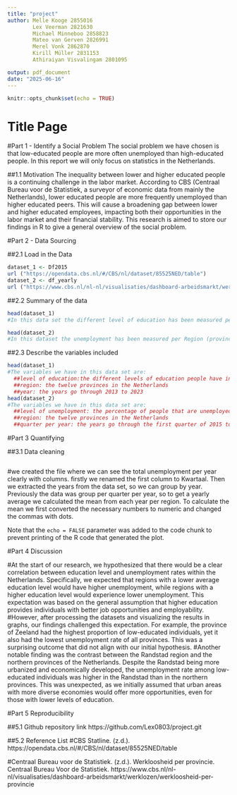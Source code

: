 ```yaml
---
title: "project"
author: Melle Kooge 2855016 
        Lex Veerman 2821630 
        Michael Minneboo 2858823 
        Mateo van Gerven 2826991 
        Merel Vonk 2862870 
        Kirill Müller 2831153 
        Athiraiyan Visvalingam 2801095

output: pdf_document
date: "2025-06-16"
---
```


```r
knitr::opts_chunk$set(echo = TRUE)
```

# Title Page

#Part 1 - Identify a Social Problem The social problem we have chosen is that low-educated people are more often unemployed than high-educated people. In this report we will only focus on statistics in the Netherlands.

##1.1 Motivation The inequality between lower and higher educated people is a continuing challenge in the labor market. According to CBS (Centraal Bureau voor de Statistiek, a surveyor of economic data from mainly the Netherlands), lower educated people are more frequently unemployed than higher educated peers. This will cause a broadening gap between lower and higher educated employees, impacting both their opportunities in the labor market and their financial stability. This research is aimed to store our findings in R to give a general overview of the social problem.

#Part 2 - Data Sourcing

##2.1 Load in the Data

```r
dataset_1 <- Df2015
url ("https://opendata.cbs.nl/#/CBS/nl/dataset/85525NED/table")
dataset_2 <- df_yearly
url ("https://www.cbs.nl/nl-nl/visualisaties/dashboard-arbeidsmarkt/werklozen/werkloosheid-per-provincie")
```

##2.2 Summary of the data

```r
head(dataset_1)
#In this data set the different level of education has been measured per Region (provinces) per year in the Netherlands. It is a percentage based on the total inhabitants per region.

head(dataset_2)
#In this dataset the unemployment has been measured per Region (provinces) per year in the Netherlands. It is a percentage based on the working population. Currently the data is measured per quarter of a year. We need to have an average from each year to have it corresponds with our other dataset. The years that have been measured also differs with the other dataset, so we only use the years that both datasets inlcude.
```

##2.3 Describe the variables included

```r
head(dataset_1)
#The variables we have in this data set are: 
  ##level of education:the different levels of education people have in the Netherlands 
  ##region: the twelve provinces in the Netherlands
  ##year: the years go through 2013 to 2023
head(dataset_2)
#The variables we have in this data set are:
  ##level of unemployment: the percentage of people that are unemployed from the working population
  ##region: the twelve provinces in the Netherlands
  ##quarter per year: the years go through the first quarter of 2015 to the first quarter of 2025

```

#Part 3 Quantifying

##3.1 Data cleaning

```r

```

#we created the file where we can see the total unemployment per year clearly with columns. firstly we renamed the first column to Kwartaal. Then we extracted the years from the data set, so we can group by year. Previously the data was group per quarter per year, so to get a yearly average we calculated the mean from each year per region. To calculate the mean we first converted the necessary numbers to numeric and changed the commas with dots.

Note that the `echo = FALSE` parameter was added to the code chunk to prevent printing of the R code that generated the plot.


#Part 4 Discussion

#At the start of our research, we hypothesized that there would be a clear correlation between education level and unemployment rates within the Netherlands. Specifically, we expected that regions with a lower average education level would have higher unemployment, while regions with a higher education level would experience lower unemployment. This expectation was based on the general assumption that higher education provides individuals with better job opportunities and employability.
#However, after processing the datasets and visualizing the results in graphs, our findings challenged this expectation. For example, the province of Zeeland had the highest proportion of low-educated individuals, yet it also had the lowest unemployment rate of all provinces. This was a surprising outcome that did not align with our initial hypothesis.
#Another notable finding was the contrast between the Randstad region and the northern provinces of the Netherlands. Despite the Randstad being more urbanized and economically developed, the unemployment rate among low-educated individuals was higher in the Randstad than in the northern provinces. This was unexpected, as we initially assumed that urban areas with more diverse economies would offer more opportunities, even for those with lower levels of education.



#Part 5 Reproducibility

##5.1 Github repository link
https://github.com/Lex0803/project.git 

##5.2 Reference List
#CBS Statline. (z.d.). https://opendata.cbs.nl/#/CBS/nl/dataset/85525NED/table

#Centraal Bureau voor de Statistiek. (z.d.). Werkloosheid per provincie. Centraal Bureau Voor de Statistiek. https://www.cbs.nl/nl-nl/visualisaties/dashboard-arbeidsmarkt/werklozen/werkloosheid-per-provincie 

